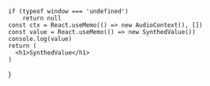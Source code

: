 
    if (typeof window === 'undefined')
        return null
    const ctx = React.useMemo(() => new AudioContext(), [])
    const value = React.useMemo(() => new SynthedValue())
    console.log(value)
    return (
      <h1>SynthedValue</h1>
    )
}
